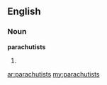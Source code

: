 ==English==

===Noun===
'''parachutists'''

# {{plural of|[[parachutist]]}}

[[ar:parachutists]]
[[my:parachutists]]